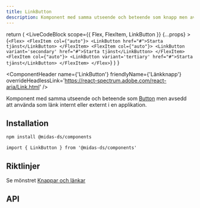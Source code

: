 ```yaml
---
title: LinkButton
description: Komponent med samma utseende och beteende som knapp men avsedd att använda som länk internt eller externt i en applikation.
---
```



  return (
    <LiveCodeBlock
      scope={{ Flex, FlexItem, LinkButton }}
      {...props}
    >
      {`<Flex>
          <FlexItem col={"auto"}>
            <LinkButton href="#">Starta tjänst</LinkButton>
          </FlexItem>
            <FlexItem col={"auto"}>
            <LinkButton variant='secondary' href="#">Starta tjänst</LinkButton>
          </FlexItem>
            <FlexItem col={"auto"}>
            <LinkButton variant='tertiary' href="#">Starta tjänst</LinkButton>
          </FlexItem>
      </Flex>`}
    </LiveCodeBlock>
  )
}

<ComponentHeader
  name={'LinkButton'}
  friendlyName={'Länkknapp'}
  overrideHeadlessLink='https://react-spectrum.adobe.com/react-aria/Link.html'
/>

Komponent med samma utseende och beteende som [Button](/components/button) men avsedd att använda som länk internt eller externt i en applikation.

<Example hideCode />

## Installation

```bash npm2yarn
npm install @midas-ds/components
```

```tsx
import { LinkButton } from '@midas-ds/components'
```

<Example hideExample />

## Riktlinjer

Se mönstret [Knappar och länkar](/design-patterns/buttons-and-links)

## API

<PropTable name='LinkButton' />
